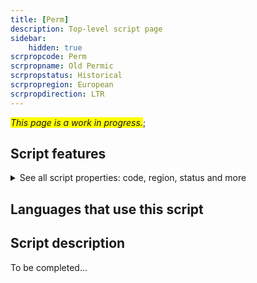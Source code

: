 ```yaml
---
title: [Perm]
description: Top-level script page
sidebar:
    hidden: true
scrpropcode: Perm
scrpropname: Old Permic
scrpropstatus: Historical
scrpropregion: European
scrpropdirection: LTR
---
```


<span style='background-color:yellow'>_This page is a work in progress._</span>;


## Script features

<details>
<summary> See all script properties: code, region, status and more</summary>
<ScriptInfo />
</details>

## Languages that use this script

<WsList script='Perm' wsMax='5' />

## Script description

To be completed...

